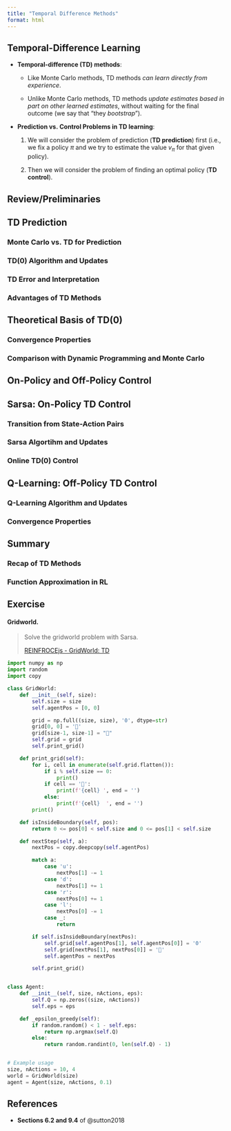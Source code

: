 ```yaml
---
title: "Temporal Difference Methods"
format: html
---
```


## Temporal-Difference Learning

- **Temporal-difference (TD) methods**:

    - Like Monte Carlo methods, TD methods *can learn directly from experience*.

    - Unlike Monte Carlo methods, TD methods *update estimates based in part on other learned estimates*, without waiting for the final outcome (we say that "they *bootstrap*").

- **Prediction vs. Control Problems in TD learning**:

    1. We will consider the problem of prediction (**TD prediction**) first (i.e., we fix a policy $\pi$ and we try to estimate the value $v_\pi$ for that given policy).

    1. Then we will consider the problem of finding an optimal policy (**TD control**).



## Review/Preliminaries



## TD Prediction

<h3>Monte Carlo vs. TD for Prediction</h3>

<h3>TD(0) Algorithm and Updates</h3>

<h3>TD Error and Interpretation</h3>

<h3>Advantages of TD Methods</h3>



## Theoretical Basis of TD(0)

<h3>Convergence Properties</h3>

<h3>Comparison with Dynamic Programming and Monte Carlo</h3>


## On-Policy and Off-Policy Control



## Sarsa: On-Policy TD Control

<h3>Transition from State-Action Pairs</h3>

<h3>Sarsa Algortihm and Updates</h3>

<h3>Online TD(0) Control</h3>



## Q-Learning: Off-Policy TD Control

<h3>Q-Learning Algorithm and Updates</h3>

<h3>Convergence Properties</h3>



## Summary

<h3>Recap of TD Methods</h3>

<h3>Function Approximation in RL</h3>



## Exercise

<h4>Gridworld.</h4>

> Solve the gridworld problem with Sarsa.
>
> [REINFROCEjs - GridWorld: TD](https://cs.stanford.edu/people/karpathy/reinforcejs/gridworld_td.html)

```python
import numpy as np
import random
import copy

class GridWorld:
    def __init__(self, size):
        self.size = size
        self.agentPos = [0, 0]

        grid = np.full((size, size), '0', dtype=str)
        grid[0, 0] = '🤖'
        grid[size-1, size-1] = "🏁"
        self.grid = grid
        self.print_grid()

    def print_grid(self):
        for i, cell in enumerate(self.grid.flatten()):
            if i % self.size == 0:
                print()
            if cell == '🤖':
                print(f'{cell} ', end = '')
            else:
                print(f'{cell}  ', end = '')
        print()

    def isInsideBoundary(self, pos):
        return 0 <= pos[0] < self.size and 0 <= pos[1] < self.size

    def nextStep(self, a):
        nextPos = copy.deepcopy(self.agentPos)

        match a:
            case 'u':
                nextPos[1] -= 1
            case 'd':
                nextPos[1] += 1
            case 'r':
                nextPos[0] += 1
            case 'l':
                nextPos[0] -= 1
            case _:
                return

        if self.isInsideBoundary(nextPos):
            self.grid[self.agentPos[1], self.agentPos[0]] = '0'
            self.grid[nextPos[1], nextPos[0]] = '🤖'
            self.agentPos = nextPos

        self.print_grid()


class Agent:
    def __init__(self, size, nActions, eps):
        self.Q = np.zeros((size, nActions))
        self.eps = eps

    def _epsilon_greedy(self):
        if random.random() < 1 - self.eps:
            return np.argmax(self.Q)
        else:
            return random.randint(0, len(self.Q) - 1)


# Example usage
size, nActions = 10, 4
world = GridWorld(size)
agent = Agent(size, nActions, 0.1)
```



## References

- **Sections 6.2 and 9.4** of @sutton2018